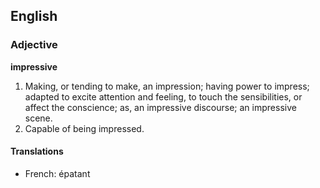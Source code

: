 ==English==

===Adjective===

'''impressive'''

#Making, or tending to make, an impression; having power to impress; adapted to excite attention and feeling, to touch the sensibilities, or affect the conscience; as, an impressive discourse; an impressive scene.
#Capable of being impressed.
====Translations====
*French: épatant
